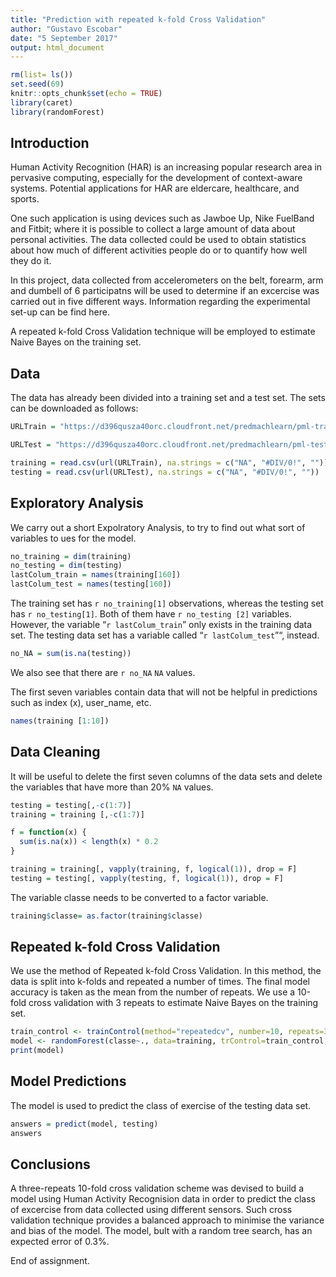 ```yaml
---
title: "Prediction with repeated k-fold Cross Validation"
author: "Gustavo Escobar"
date: "5 September 2017"
output: html_document
---
```


```r
rm(list= ls())
set.seed(69)
knitr::opts_chunk$set(echo = TRUE)
library(caret)
library(randomForest)
```

## Introduction
Human Activity Recognition (HAR) is an increasing popular research area in pervasive computing, especially for the development of context-aware systems. Potential applications for HAR are eldercare, healthcare, and sports. 

One such application is using devices such as Jawboe Up, Nike FuelBand and Fitbit; where it is possible to collect a large amount of data about personal activities.  The data collected could be used to obtain statistics about how much of different activities people do or to quantify how well they do it. 

In this project, data collected from accelerometers on the belt, forearm, arm and dumbell of 6 participatns will be used to determine if an excercise was carried out in five different ways. Information regarding the experimental set-up can be find here.

A repeated k-fold Cross Validation technique will be employed to estimate Naive Bayes on the training set.

## Data
 The data has already been divided into a training set and a test set. The sets can be downloaded as follows:

```r

URLTrain = "https://d396qusza40orc.cloudfront.net/predmachlearn/pml-training.csv"

URLTest = "https://d396qusza40orc.cloudfront.net/predmachlearn/pml-testing.csv"

training = read.csv(url(URLTrain), na.strings = c("NA", "#DIV/0!", ""))
testing = read.csv(url(URLTest), na.strings = c("NA", "#DIV/0!", ""))

```
 
## Exploratory Analysis

We carry out a short Expolratory Analysis, to try to find out what sort of variables to ues for the model.

```r
no_training = dim(training)
no_testing = dim(testing)
lastColum_train = names(training[160])
lastColum_test = names(testing[160])
```

The training set has `r no_training[1]` observations,  whereas the testing set has `r no_testing[1]`. Both of them have `r no_testing [2]` variables. However, the variable "`r lastColum_train`" only exists in the training data set. The testing data set has a variable called "`r lastColum_test`"", instead.


```r
no_NA = sum(is.na(testing))
```

We also see that there are `r no_NA` `NA` values.

The first seven variables contain data that will not be helpful in predictions such as index (x), user_name, etc.

``` r
names(training [1:10])
```



## Data Cleaning

It will be useful to delete the first seven columns of the data sets and delete the variables that have more than 20% `NA` values.

``` r
testing = testing[,-c(1:7)]
training = training [,-c(1:7)]

f = function(x) { 
  sum(is.na(x)) < length(x) * 0.2
}

training = training[, vapply(training, f, logical(1)), drop = F]
testing = testing[, vapply(testing, f, logical(1)), drop = F]

```

The variable classe needs to be converted to a factor variable.
``` r
training$classe= as.factor(training$classe)
```



## Repeated k-fold Cross Validation
We use the method of Repeated k-fold Cross Validation. In this method, the data is split into k-folds and repeated a number of times. The final model accuracy is taken as the mean from the number of repeats. We use a 10-fold cross validation with 3 repeats to estimate Naive Bayes on the training set.

``` r

train_control <- trainControl(method="repeatedcv", number=10, repeats=3)
model <- randomForest(classe~., data=training, trControl=train_control, method="class")
print(model)
```

## Model Predictions
The model is used to predict the class of exercise of the testing data set.

``` r
answers = predict(model, testing)
answers
```

## Conclusions
A three-repeats 10-fold cross validation scheme was devised to build a model using Human Activity Recognision data in order to predict the class of excercise from data collected using different sensors. Such cross validation technique provides a balanced approach to minimise the variance and bias of the model.
The model, bult with a random tree search, has an expected error of 0.3%.

End of assignment.
 
 